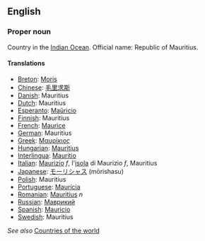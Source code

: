 ==English==

===Proper noun===

Country in the [[Indian Ocean]]. Official name: Republic of Mauritius.
====Translations====
*[[Breton]]: [[Moris]]
*[[Chinese]]: [[毛里求斯]]
*[[Danish]]: Mauritius
*[[Dutch]]: Mauritius
*[[Esperanto]]: [[Maŭricio]]
*[[Finnish]]: Mauritius
*[[French]]: [[Maurice]]
*[[German]]: Mauritius
*[[Greek]]: [[Μαυρίκιος]]
*[[Hungarian]]: [[Mauritius]]
*[[Interlingua]]: [[Mauritio]]
*[[Italian]]: [[Maurizio]] ''f'', l'[[isola]] di Maurizio ''f'', Mauritius
*[[Japanese]]: [[モーリシャス]] (mōrishasu)
*[[Polish]]: Mauritius
*[[Portuguese]]: [[Maurícia]]
*[[Romanian]]: [[Mauritius]] ''n''
*[[Russian]]: [[Маврикий]]
*[[Spanish]]: [[Mauricio]]
*[[Swedish]]: Mauritius

''See also'' [[Countries of the world]]